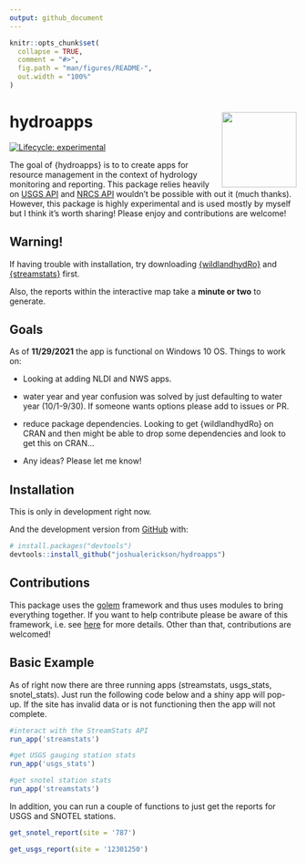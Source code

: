 ```yaml
---
output: github_document
---
```


<!-- README.md is generated from README.Rmd. Please edit that file -->

```r
knitr::opts_chunk$set(
  collapse = TRUE,
  comment = "#>",
  fig.path = "man/figures/README-",
  out.width = "100%"
)
```
# hydroapps <a><img src='man/figures/featured-hex.png' align="right" height="131.5" /></a>
<!-- badges: start -->
[![Lifecycle: experimental](https://img.shields.io/badge/lifecycle-experimental-orange.svg)](https://lifecycle.r-lib.org/articles/stages.html#experimental)
<!-- badges: end -->

The goal of {hydroapps} is to to create apps for resource management in the context of hydrology monitoring and reporting. This package relies heavily on [USGS API](https://www.usgs.gov/products/data-and-tools/apis) and [NRCS API](https://wcc.sc.egov.usda.gov/reportGenerator/) wouldn't be possible with out it (much thanks). However, this package is highly experimental and is used mostly by myself but I think it's worth sharing! Please enjoy and contributions are welcome!

## Warning!  

If having trouble with installation, try downloading [{wildlandhydRo}](https://github.com/joshualerickson/wildlandhydRo) and [{streamstats}](https://github.com/markwh/streamstats) first.  

Also, the reports within the interactive map take a **minute or two** to generate.

## Goals  

As of **11/29/2021** the app is functional on Windows 10 OS. Things to work on:  

* Looking at adding NLDI and NWS apps.  

* water year and year confusion was solved by just defaulting to water year (10/1-9/30). If someone wants options please add to issues or PR.  

* reduce package dependencies. Looking to get {wildlandhydRo} on CRAN and then might be able to drop some dependencies and look to get this on CRAN...

* Any ideas? Please let me know!  

## Installation

This is only in development right now.

And the development version from [GitHub](https://github.com/) with:

``` r
# install.packages("devtools")
devtools::install_github("joshualerickson/hydroapps")
```

## Contributions

This package uses the [golem](https://github.com/ThinkR-open/golem) framework and thus uses modules to bring everything together. If you want to help contribute please be aware of this framework, i.e. see [here](https://engineering-shiny.org/golem.html) for more details. Other than that, contributions are welcomed!

## Basic Example

As of right now there are three running apps (streamstats, usgs_stats, snotel_stats). Just run the following code below and a shiny app will pop-up. If the site has invalid data or is not functioning then the app will not complete.  

```r

#interact with the StreamStats API
run_app('streamstats')

#get USGS gauging station stats
run_app('usgs_stats')

#get snotel station stats
run_app('streamstats')
```

In addition, you can run a couple of functions to just get the reports for USGS and SNOTEL stations.  

```r

get_snotel_report(site = '787')

get_usgs_report(site = '12301250')
```


